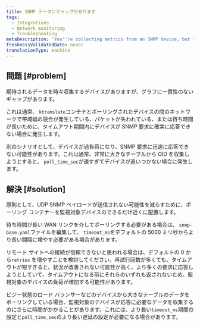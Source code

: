 ```yaml
---
title: SNMP データにギャップがあります
tags:
  - Integrations
  - Network monitoring
  - Troubleshooting
metaDescription: 'You''re collecting metrics from an SNMP device, but the data has inconsistent gaps.'
freshnessValidatedDate: never
translationType: machine
---
```


## 問題 [#problem]

期待されるデータを時々収集するデバイスがありますが、グラフに一貫性のないギャップがあります。

これは通常、 `ktranslate`コンテナとポーリングされたデバイスの間のネットワークで帯域幅の競合が発生している、パケットが失われている、または待ち時間が長いために、タイムアウト期間内にデバイスが SNMP 要求に確実に応答できない場合に発生します。

別のシナリオとして、デバイスが過負荷になり、SNMP 要求に迅速に応答できない可能性があります。これは通常、非常に大きなテーブルから OID を収集しようとすると、 `poll_time_sec`が速すぎてデバイスが追いつかない場合に発生します。

## 解決 [#solution]

原則として、UDP SNMP ペイロードが送信されない可能性を減らすために、ポーリング コンテナーを監視対象デバイスのできるだけ近くに配置します。

待ち時間が長い WAN リンクを介してポーリングする必要がある場合は、 `snmp-base.yaml`ファイルを編集して、 `timeout_ms`をデフォルトの 5000 ミリ秒からより長い間隔に増やす必要がある場合があります。

リモート サイトへの接続が信頼できないと思われる場合は、デフォルトの 0 から`retries` を増やすことを検討してください。再試行回数が多くても、タイムアウトが短すぎると、状況が改善されない可能性が高く、より多くの要求に応答しようとしていて、タイムアウトになる前にそれらのいずれも返されないため、監視対象のデバイスの負荷が増加する可能性があります。

ビジー状態のロード バランサーなどのデバイスから大きなテーブルのデータをポーリングしている場合、監視対象のデバイスが応答に必要なデータを収集するのにさらに時間がかかることがあります。これには、より長い`timeout_ms`期間の設定と`poll_time_sec`のより長い遅延の設定が必要になる場合があります。
